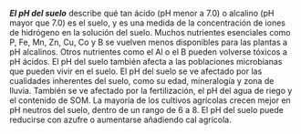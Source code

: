 ***El pH del suelo*** describe qué tan ácido (pH menor a 7.0) o alcalino (pH
mayor que 7.0) es el suelo, y es una medida de la concentración de iones de
hidrógeno en la solución del suelo. Muchos nutrientes esenciales como P, Fe, Mn,
Zn, Cu, Co y B se vuelven menos disponibles para las plantas a pH alcalinos.
Otros nutrientes como el Al o el B pueden volverse tóxicos a pH ácidos. El pH
del suelo también afecta a las poblaciones microbianas que pueden vivir en el
suelo. El pH del suelo se ve afectado por las cualidades inherentes del suelo,
como su edad, mineralogía y zona de lluvia. También se ve afectado por la
fertilización, el pH del agua de riego y el contenido de SOM. La mayoría de los
cultivos agrícolas crecen mejor en pH neutros del suelo, dentro de un rango de 6
a 8. El pH del suelo puede reducirse con azufre o aumentarse añadiendo cal
agrícola.
